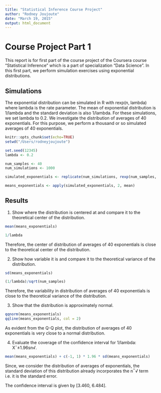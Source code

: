 ```yaml
---
title: "Statistical Inference Course Project"
author: "Rodney Joujoute"
date: "March 19, 2015"
output: html_document
---
```


# Course Project Part 1 


This report is for first part of the course project of the Coursera course “Statistical Inference” which is a part of specialization “Data Science”. In this first part, we perform simulation exercises using exponential distributions.


## Simulations 

The exponential distribution can be simulated in R with rexp(n, lambda) where lambda is the rate parameter. The mean of exponential distribution is 1/lambda and the standard deviation is also 1/lambda. For these simulations, we set lambda to 0.2. We investigate the distribution of averages of 40 exponentials. For this purpose, we perform a thousand or so simulated averages of 40 exponentials.

```r
knitr::opts_chunk$set(echo=TRUE)
setwd("/Users/rodneyjoujoute")
```


```r
set.seed(12345)
lambda <- 0.2

num_samples <- 40
num_simulations <- 1000

simulated_exponentials <- replicate(num_simulations, rexp(num_samples, lambda))

means_exponentials <- apply(simulated_exponentials, 2, mean) 
```


## Results 
1. Show where the distribution is centered at and compare it to the theoretical center of the distribution. 

```r
mean(means_exponentials)
```

```r
1/lambda
```

Therefore, the center of distribution of averages of 40 exponentials is close to the theoretical center of the distribution.

2. Show how variable it is and compare it to the theoretical variance of the distribution.

```r
sd(means_exponentials)
```

```r
(1/lambda)/sqrt(num_samples)
```

Therefore, the variability in distribution of averages of 40 exponentials is close to the theoretical variance of the distribution.

3. Show that the distribution is approximately normal.

```r
qqnorm(means_exponentials)
qqline(means_exponentials, col = 2)
```

As evident from the Q-Q plot, the distribution of averages of 40 exponentials is very close to a normal distribution.

4. Evaluate the coverage of the confidence interval for 1/lambda: X¯±1.96sn√.

```r
mean(means_exponentials) + c(-1, 1) * 1.96 * sd(means_exponentials)
```

Since, we consider the distribution of averages of exponentials, the standard deviation of this distribution already incorporates the n‾√ term i.e. it is the standard error.

The confidence interval is given by [3.460, 6.484].